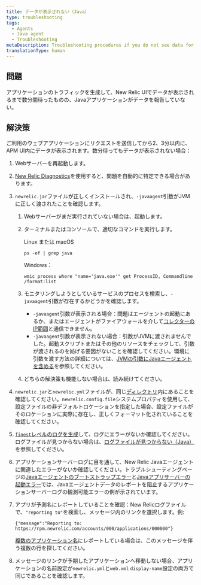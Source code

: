 ```yaml
---
title: データが表示されない（Java）
type: troubleshooting
tags:
  - Agents
  - Java agent
  - Troubleshooting
metaDescription: Troubleshooting procedures if you do not see data for your app in the New Relic UI after installing the Java agent.
translationType: human
---
```


## 問題

アプリケーションのトラフィックを生成して、New Relic UIでデータが表示されるまで数分間待ったものの、Javaアプリケーションがデータを報告していない。

## 解決策

ご利用のウェブアプリケーションにリクエストを送信してから2、3分以内に、APM UI内にデータが表示されます。数分待ってもデータが表示されない場合：

1. Webサーバーを再起動します。

2. [New Relic Diagnostics](/docs/agents/manage-apm-agents/troubleshooting/new-relic-diagnostics)を使用すると、問題を自動的に特定できる場合があります。

3. `newrelic.jar`ファイルが正しくインストールされ、`-javaagent`引数がJVMに正しく渡されたことを確認します。

   1. Webサーバーがまだ実行されていない場合は、起動します。

   2. ターミナルまたはコンソールで、適切なコマンドを実行します。

      Linux または macOS

      ```
      ps -ef | grep java
      ```

      Windows：

      ```
      wmic process where "name='java.exe'" get ProcessID, Commandline /format:list
      ```

   3. モニタリングしようとしているサービスのプロセスを検索し、`-javaagent`引数が存在するかどうかを確認します。

      * `-javaagent`引数が表示される場合：問題はエージェントの起動にあるか、またはエージェントがファイアウォールを介して[コレクターのIP範囲](/docs/using-new-relic/cross-product-functions/install-configure/networks)と通信できません。
      * `-javaagent`引数が表示されない場合：引数がJVMに渡されませんでした。起動スクリプトまたはその他のリソースをチェックして、引数が渡されるのを妨げる要因がないことを確認してください。環境に引数を渡す方法の詳細については、[JVMの引数にJavaエージェントを含める](/docs/agents/java-agent/installation/include-java-agent-jvm-argument)を参照してください。

   4. どちらの解決策も機能しない場合は、読み続けてください。

4. `newrelic.jar`と`newrelic.yml`ファイルが、同じ[ディレクトリ](/docs/agents/manage-apm-agents/troubleshooting/find-agent-root-directory#java-agent)内にあることを確認してください。`newrelic.config.file`システムプロパティを使用して、設定ファイルの非デフォルトロケーションを指定した場合、設定ファイルがそのロケーションに実際に存在し、正しくフォーマット化されていることを確認してください。

5. [`finest`レベルのログを生成](/docs/agents/java-agent/troubleshooting/generating-logs-troubleshooting)して、ログにエラーがないか確認してください。ログファイルが見つからない場合は、[ログファイルが見つからない（Java）](/docs/agents/java-agent/troubleshooting/no-log-file-java)を参照してください。

6. アプリケーションサーバーログに目を通して、New Relic Javaエージェントに関連したエラーがないか確認してください。トラブルシューティングページの[Javaエージェントのブートストラップエラー](/docs/agents/java-agent/troubleshooting/error-bootstrapping-new-relic-java-agent)と[Javaアプリサーバーの起動エラー](/docs/agents/java-agent/troubleshooting/errors-starting-java-app-server)では、Javaエージェントデータのレポートを阻止するアプリケーションサーバーログの観測可能エラーの例が示されています。

7. アプリが予測名にレポートしていることを確認：New Relicログファイルで、`"reporting to"`を検索し、メッセージ内のリンクを選択します。例:

   ```
   {"message":"Reporting to: https://rpm.newrelic.com/accounts/000/applications/000000"}
   ```

   [複数のアプリケーション名](/docs/apm/new-relic-apm/installation-configuration/using-multiple-names-app)にレポートしている場合は、このメッセージを伴う複数の行を探してください。

8. メッセージのリンクが予期したアプリケーションへ移動しない場合、アプリケーションの名前設定が`newrelic.yml`と`web.xml` `display-name`設定の両方で同じであることを確認します。